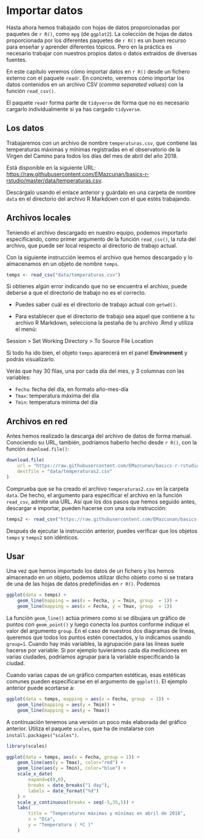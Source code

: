 # Importar datos {#import}

Hasta ahora hemos trabajado con hojas de datos proporcionadas por paquetes de `r R()`, como `mpg` (de `ggplot2`). La colección de hojas de datos proporcionada por los diferentes paquetes de `r R()` es un buen recurso para enseñar y aprender diferentes tópicos. Pero en la práctica es necesario trabajar con nuestros propios datos o datos extraídos de diversas fuentes.  


En este capítulo veremos cómo importar datos en `r R()` desde un fichero externo con el paquete `readr`.  En concreto, veremos cómo importar los datos contenidos en un archivo CSV (*comma separated values*) con la función  `read_csv()`.



El paquete `readr` forma parte de `tidyverse` de forma que no es necesario cargarlo individualmente si ya has cargado `tidyverse`.

## Los datos 

Trabajaremos con un archivo de nombre `temperaturas.csv`, que contiene las temperaturas máximas y mínimas registradas en el observatorio de la Virgen del Camino para todos los días del mes de abril del año 2018.

Está disponible en la siguiente URL: <https://raw.githubusercontent.com/EMazcunan/basics-r-rstudio/master/data/temperaturas.csv>.

Descárgalo usando el enlace anterior y  guárdalo en una carpeta de nombre `data` en el directorio del archivo R Markdown con el que estés trabajando.


## Archivos locales

Teniendo el archivo descargado en nuestro equipo, podemos importarlo especificando, como primer argumento de la función `read_csv()`,  la ruta del archivo, que puede ser local respecto al directorio  de trabajo actual. 

Con la siguiente instrucción leemos el archivo que hemos descargado y lo almacenamos en un objeto de nombre `temps`.

```r
temps <- read_csv("data/temperaturas.csv")
```


::: {.infobox}
Si obtienes algún error indicando que no se encuentra el archivo, puede deberse a que el directorio de trabajo no es el correcto. 

* Puedes saber cuál es el directorio de trabajo actual con `getwd()`. 

* Para establecer que el directorio de trabajo sea aquel que contiene a tu archivo R Markdown, selecciona la pestaña de tu archivo .Rmd y utiliza el menú:

::: {.menu}
Session > Set Working Directory > To Source File Location 
:::
:::


Si todo ha ido bien, el objeto `temps` aparecerá en el panel **Environment** y podrás visualízarlo. 

Verás que hay $30$ filas, una por cada día del mes, y $3$ columnas con las variables:

- `Fecha`: fecha del día, en formato año-mes-día
- `Tmax`: temperatura máxima del día
- `Tmin`: temperatura mínima del día

## Archivos en red

Antes hemos realizado la descarga del archivo de datos de forma manual. Conociendo su URL, también, podríamos haberlo hecho  desde `r R()`, con la función `download.file()`:


```r
download.file(
    url = "https://raw.githubusercontent.com/EMazcunan/basics-r-rstudio/master/data/temperaturas.csv",
    destfile = "data/temperaturas2.csv"
)
```
Comprueba que se ha creado el archivo `temperaturas2.csv` en la carpeta `data`.
De hecho, el argumento para especificar el archivo en la función `read_csv`, admite una URL. Así que los dos pasos que hemos seguido antes, descargar e importar, pueden hacerse con una sola instrucción: 

```r
temps2 <- read_csv("https://raw.githubusercontent.com/EMazcunan/basics-r-rstudio/master/data/temperaturas.csv")
```
Después de ejecutar la instrucción anterior, puedes verificar que los objetos  `temps` y `temps2` son idénticos.


## Usar

Una vez que hemos importado los datos de un fichero y los hemos almacenado en un objeto, podemos utilizar dicho objeto como si se tratara de una de las hojas de datos predefinidas en `r R()`.
Podemos 


```r
ggplot(data = temps) + 
    geom_line(mapping = aes(x = Fecha, y = Tmin, group  = 1)) + 
    geom_line(mapping = aes(x = Fecha, y = Tmax, group  = 1)) 
```


La función `geom_line()` actúa primero como si se dibujara un gráfico de puntos con `geom_point()` y luego conecta los puntos conforme indique el valor del argumento `group`. En el caso de nuestros dos diagramas de líneas, queremos que todos los puntos estén conectados, y lo indicamos usando `group=1`. Cuando hay más variables, la agrupación para las líneas suele hacerse por variable. Si por ejemplo tuvierámos cada día mediciones en varias ciudades, podríamos agrupar para la variable especificando la ciudad.


Cuando varias capas de un gráfico comparten estéticas, esas estéticas comunes pueden especificarse en el argumento de `ggplot()`. El ejemplo anterior puede acortarse a:

```r
ggplot(data = temps, mapping = aes(x = Fecha, group  = 1)) + 
    geom_line(mapping = aes(y = Tmin)) + 
    geom_line(mapping = aes(y = Tmax)) 
```




A continuación tenemos una versión un poco más elaborada del gráfico anterior. Utiliza el paquete `scales`, que ha de instalarse con `install.packages("scales")`. 

```r
library(scales)

ggplot(data = temps, aes(x = Fecha, group = 1)) + 
    geom_line(aes(y = Tmax), color="red") + 
    geom_line(aes(y = Tmin), color="blue") + 
    scale_x_date(
        expand=c(0,0),
        breaks = date_breaks("1 day"), 
        labels = date_format("%d")
    ) +
    scale_y_continuous(breaks = seq(-5,35,5)) + 
    labs(
        title = "Temperaturas máximas y mínimas en abril de 2018",
        x = "Día",
        y = "Temperatura ( ºC )"
    )
```

